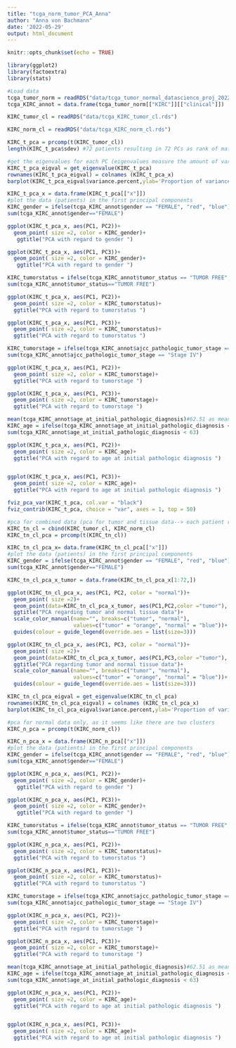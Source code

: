 ```yaml
---
title: "tcga_norm_tumor_PCA_Anna"
author: "Anna von Bachmann"
date: '2022-05-29'
output: html_document
---
```


```r
knitr::opts_chunk$set(echo = TRUE)
```

```r
library(ggplot2)
library(factoextra)
library(stats)
```



```r
#Load data
tcga_tumor_norm = readRDS("data/tcga_tumor_normal_datascience_proj_2022.RDS")
tcga_KIRC_annot = data.frame(tcga_tumor_norm[["KIRC"]][["clinical"]])

KIRC_tumor_cl = readRDS("data/tcga_KIRC_tumor_cl.rds")

KIRC_norm_cl = readRDS("data/tcga_KIRC_norm_cl.rds")

```

```r
KIRC_t_pca = prcomp(t(KIRC_tumor_cl))
length(KIRC_t_pca$sdev) #72 patients resulting in 72 PCs as rank of matrix = number of PCs
```


```r
#get the eigenvalues for each PC (eigenvalues measure the amount of variation retained by each PC)
KIRC_t_pca_eigval = get_eigenvalue(KIRC_t_pca)
rownames(KIRC_t_pca_eigval) = colnames (KIRC_t_pca_x)
barplot(KIRC_t_pca_eigval$variance.percent,ylab='Proportion of variance in percent', xlab = "Principal Components")
```

```r
KIRC_t_pca_x = data.frame(KIRC_t_pca[["x"]])
#plot the data (patients) in the first principal components
KIRC_gender = ifelse(tcga_KIRC_annot$gender == "FEMALE", "red", "blue")
sum(tcga_KIRC_annot$gender=="FEMALE")

ggplot(KIRC_t_pca_x, aes(PC1, PC2))+
  geom_point( size =2, color = KIRC_gender)+
   ggtitle("PCA with regard to gender ")

ggplot(KIRC_t_pca_x, aes(PC1, PC3))+
  geom_point( size =2, color = KIRC_gender)+
   ggtitle("PCA with regard to gender ")

KIRC_tumorstatus = ifelse(tcga_KIRC_annot$tumor_status == "TUMOR FREE", "red", "blue") #tumor free or with tumor
sum(tcga_KIRC_annot$tumor_status=="TUMOR FREE")

ggplot(KIRC_t_pca_x, aes(PC1, PC2))+
  geom_point( size =2, color = KIRC_tumorstatus)+
  ggtitle("PCA with regard to tumorstatus ")

ggplot(KIRC_t_pca_x, aes(PC1, PC3))+
  geom_point( size =2, color = KIRC_tumorstatus)+
  ggtitle("PCA with regard to tumorstatus ")

KIRC_tumorstage = ifelse(tcga_KIRC_annot$ajcc_pathologic_tumor_stage == "Stage IV", "red", "blue") #cancer stage I-III or IV
sum(tcga_KIRC_annot$ajcc_pathologic_tumor_stage == "Stage IV")

ggplot(KIRC_t_pca_x, aes(PC1, PC2))+
  geom_point( size =2, color = KIRC_tumorstage)+
  ggtitle("PCA with regard to tumorstage ")

ggplot(KIRC_t_pca_x, aes(PC1, PC3))+
  geom_point( size =2, color = KIRC_tumorstage)+
  ggtitle("PCA with regard to tumorstage ")

mean(tcga_KIRC_annot$age_at_initial_pathologic_diagnosis)#62.51 as mean--> visualization of age with cut off at age 63 
KIRC_age = ifelse(tcga_KIRC_annot$age_at_initial_pathologic_diagnosis < 63, "red", "blue") #cancer stage I-III or IV
sum(tcga_KIRC_annot$age_at_initial_pathologic_diagnosis < 63)

ggplot(KIRC_t_pca_x, aes(PC1, PC2))+
  geom_point( size =2, color = KIRC_age)+
  ggtitle("PCA with regard to age at initial pathologic diagnosis ")


ggplot(KIRC_t_pca_x, aes(PC1, PC3))+
  geom_point( size =2, color = KIRC_age)+
  ggtitle("PCA with regard to age at initial pathologic diagnosis ")
```




```r
fviz_pca_var(KIRC_t_pca, col.var = "black")
fviz_contrib(KIRC_t_pca, choice = "var", axes = 1, top = 50)

```

```r
#pca for combined data (pca for tumor and tissue data--> each patient represented twice as tumor and normal tissue --> is there a clustering for tumor and normal expression data???)
KIRC_tn_cl = cbind(KIRC_tumor_cl, KIRC_norm_cl)
KIRC_tn_cl_pca = prcomp(t(KIRC_tn_cl))

KIRC_tn_cl_pca_x= data.frame(KIRC_tn_cl_pca[["x"]])
#plot the data (patients) in the first principal components
KIRC_gender = ifelse(tcga_KIRC_annot$gender == "FEMALE", "red", "blue")
sum(tcga_KIRC_annot$gender=="FEMALE")

KIRC_tn_cl_pca_x_tumor = data.frame(KIRC_tn_cl_pca_x[1:72,])

ggplot(KIRC_tn_cl_pca_x, aes(PC1, PC2, color = "normal"))+
  geom_point( size =2)+
  geom_point(data=KIRC_tn_cl_pca_x_tumor, aes(PC1,PC2,color ="tumor"), size =2, color = "orange")+
  ggtitle("PCA regarding tumor and normal tissue data")+
  scale_color_manual(name="", breaks=c("tumor", "normal"),
                     values=c("tumor" = "orange", "normal" = "blue"))+
  guides(colour = guide_legend(override.aes = list(size=3)))

ggplot(KIRC_tn_cl_pca_x, aes(PC1, PC3, color = "normal"))+
  geom_point( size =2)+
  geom_point(data=KIRC_tn_cl_pca_x_tumor, aes(PC1,PC3,color ="tumor"), size =2, color = "orange")+
  ggtitle("PCA regarding tumor and normal tissue data")+
  scale_color_manual(name="", breaks=c("tumor", "normal"),
                     values=c("tumor" = "orange", "normal" = "blue"))+
  guides(colour = guide_legend(override.aes = list(size=3)))

KIRC_tn_cl_pca_eigval = get_eigenvalue(KIRC_tn_cl_pca)
rownames(KIRC_tn_cl_pca_eigval) = colnames (KIRC_tn_cl_pca_x)
barplot(KIRC_tn_cl_pca_eigval$variance.percent,ylab='Proportion of variance in percent', xlab = "Principal Components")
```




```r
#pca for normal data only, as it seems like there are two clusters
KIRC_n_pca = prcomp(t(KIRC_norm_cl))

KIRC_n_pca_x = data.frame(KIRC_n_pca[["x"]])
#plot the data (patients) in the first principal components
KIRC_gender = ifelse(tcga_KIRC_annot$gender == "FEMALE", "red", "blue")
sum(tcga_KIRC_annot$gender=="FEMALE")

ggplot(KIRC_n_pca_x, aes(PC1, PC2))+
  geom_point( size =2, color = KIRC_gender)+
   ggtitle("PCA with regard to gender ")

ggplot(KIRC_n_pca_x, aes(PC1, PC3))+
  geom_point( size =2, color = KIRC_gender)+
   ggtitle("PCA with regard to gender ")

KIRC_tumorstatus = ifelse(tcga_KIRC_annot$tumor_status == "TUMOR FREE", "red", "blue") #tumor free or with tumor
sum(tcga_KIRC_annot$tumor_status=="TUMOR FREE")

ggplot(KIRC_n_pca_x, aes(PC1, PC2))+
  geom_point( size =2, color = KIRC_tumorstatus)+
  ggtitle("PCA with regard to tumorstatus ")

ggplot(KIRC_n_pca_x, aes(PC1, PC3))+
  geom_point( size =2, color = KIRC_tumorstatus)+
  ggtitle("PCA with regard to tumorstatus ")

KIRC_tumorstage = ifelse(tcga_KIRC_annot$ajcc_pathologic_tumor_stage == "Stage IV", "red", "blue") #cancer stage I-III or IV
sum(tcga_KIRC_annot$ajcc_pathologic_tumor_stage == "Stage IV")

ggplot(KIRC_n_pca_x, aes(PC1, PC2))+
  geom_point( size =2, color = KIRC_tumorstage)+
  ggtitle("PCA with regard to tumorstage ")

ggplot(KIRC_n_pca_x, aes(PC1, PC3))+
  geom_point( size =2, color = KIRC_tumorstage)+
  ggtitle("PCA with regard to tumorstage ")

mean(tcga_KIRC_annot$age_at_initial_pathologic_diagnosis)#62.51 as mean--> visualization of age with cut off at age 63 
KIRC_age = ifelse(tcga_KIRC_annot$age_at_initial_pathologic_diagnosis < 63, "red", "blue") #cancer stage I-III or IV
sum(tcga_KIRC_annot$age_at_initial_pathologic_diagnosis < 63)

ggplot(KIRC_n_pca_x, aes(PC1, PC2))+
  geom_point( size =2, color = KIRC_age)+
  ggtitle("PCA with regard to age at initial pathologic diagnosis ")


ggplot(KIRC_n_pca_x, aes(PC1, PC3))+
  geom_point( size =2, color = KIRC_age)+
  ggtitle("PCA with regard to age at initial pathologic diagnosis ")
```



